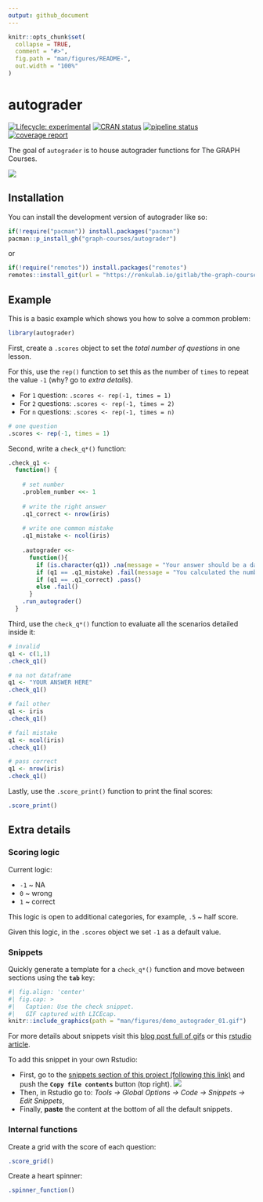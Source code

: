```yaml
---
output: github_document
---
```

 
<!-- README.md is generated from README.Rmd. Please edit that file -->

```r
knitr::opts_chunk$set(
  collapse = TRUE,
  comment = "#>",
  fig.path = "man/figures/README-",
  out.width = "100%"   
)   
```

# autograder 

<!-- badges: start -->
[![Lifecycle: experimental](https://img.shields.io/badge/lifecycle-experimental-orange.svg)](https://lifecycle.r-lib.org/articles/stages.html#experimental)
[![CRAN status](https://www.r-pkg.org/badges/version/autograder)](https://CRAN.R-project.org/package=autograder)
[![pipeline status](https://renkulab.io/gitlab/the-graph-courses/autograder/badges/master/pipeline.svg)](https://renkulab.io/gitlab/the-graph-courses/autograder/-/commits/master)
[![coverage report](https://renkulab.io/gitlab/the-graph-courses/autograder/badges/master/coverage.svg)](https://renkulab.io/gitlab/the-graph-courses/autograder/-/commits/master)
<!-- badges: end -->

The goal of `autograder` is to house autograder functions for The GRAPH Courses.

![](https://renkulab.io/gitlab/the-graph-courses/autograder/-/raw/master/images/autograder_hex_sticker.png)

## Installation

You can install the development version of autograder like so:

``` r
if(!require("pacman")) install.packages("pacman")
pacman::p_install_gh("graph-courses/autograder")
```

or

``` r
if(!require("remotes")) install.packages("remotes")
remotes::install_git(url = "https://renkulab.io/gitlab/the-graph-courses/autograder.git")
```

## Example

This is a basic example which shows you how to solve a common problem:

```r
library(autograder)
```

First, create a `.scores` object to set the _total number of questions_ in one lesson. 

For this, use the `rep()` function to set this as the number of `times` to repeat the value `-1` (why? go to _extra details_).

- For `1` question: `.scores <- rep(-1, times = 1)`
- For `2` questions: `.scores <- rep(-1, times = 2)`
- For `n` questions: `.scores <- rep(-1, times = n)`

```r
# one question
.scores <- rep(-1, times = 1)
```

Second, write a `check_q*()` function:

```r
.check_q1 <-
  function() {
    
    # set number
    .problem_number <<- 1
    
    # write the right answer
    .q1_correct <- nrow(iris)
    
    # write one common mistake
    .q1_mistake <- ncol(iris)
    
    .autograder <<-
      function(){
        if (is.character(q1)) .na(message = "Your answer should be a data frame.")
        if (q1 == .q1_mistake) .fail(message = "You calculated the number of columns.")
        if (q1 == .q1_correct) .pass()
        else .fail()
      }
    .run_autograder()
  }
```

Third, use the `check_q*()` function to evaluate all the scenarios detailed inside it:

```r
# invalid
q1 <- c(1,1)
.check_q1()

# na not dataframe
q1 <- "YOUR ANSWER HERE"
.check_q1()

# fail other
q1 <- iris
.check_q1()

# fail mistake
q1 <- ncol(iris)
.check_q1()

# pass correct
q1 <- nrow(iris)
.check_q1()
```

Lastly, use the `.score_print()` function to print the final scores:

```r
.score_print()
```

## Extra details

### Scoring logic

Current logic:

- `-1` ~ NA
- `0` ~ wrong
- `1` ~ correct

This logic is open to additional categories, for example, `.5` ~ half score.

Given this logic, in the `.scores` object we set `-1` as a default value.

### Snippets

Quickly generate a template for a `check_q*()` function and move between sections using the **`tab`** key:

<!-- ![Use the check snippet. GIF captured with LICEcap.](man/figures/demo_autograder_01.gif) -->

<!-- last knitr update https://stackoverflow.com/a/70665396/6702544 -->

```r
#| fig.align: 'center'
#| fig.cap: >
#|   Caption: Use the check snippet. 
#|   GIF captured with LICEcap.
knitr::include_graphics(path = "man/figures/demo_autograder_01.gif")
```

For more details about snippets visit this [blog post full of gifs](https://appsilon.com/rstudio-shortcuts-and-tips/) or this [rstudio article](https://support.rstudio.com/hc/en-us/articles/204463668-Code-Snippets-in-the-RStudio-IDE).

To add this snippet in your own Rstudio: 

- First, go to the [snippets section of this project (following this link)](https://renkulab.io/gitlab/the-graph-courses/autograder/-/snippets/1642) and push the __`Copy file contents`__ button (top right).
![](man/figures/snippets_autograder_01.png)
- Then, in Rstudio go to: _Tools -> Global Options -> Code -> Snippets -> Edit Snippets_, 
- Finally, __paste__ the content at the bottom of all the default snippets.

### Internal functions

Create a grid with the score of each question:

```r
.score_grid()
```

Create a heart spinner:

```r
.spinner_function()
```

<!-- 

if linux then cli examples on readme like 

ref
https://github.com/r-lib/asciicast#limitations

---
title: autograde
output:
  md_document:
    variant: markdown_github
always_allow_html: yes
---

` ``{r, include = FALSE, cache = FALSE}
knitr::opts_chunk$set(
  collapse = TRUE,
  comment = "#>",
  fig.path = "man/figures/README-",
  out.width = "100%",
  cache = TRUE
)
Sys.setenv(CLI_TICK_TIME = "100")
# Turn on ANSI colors
options(cli.num_colors = 256L)
asciicast::init_knitr_engine(
    startup = quote({
        library(cli)
        set.seed(1) }),
    echo = TRUE, 
    same_process = FALSE,
    echo_input = FALSE,
    options = list(
        asciicast_end_wait = 3
    )
)
` ``


` ``{asciicast cli-score}
.scores <- rep(-1, times = 3)   # Put total number of questions as `times` argument
.score_grid()
` ``

-->



<!-- ----- -->

<!-- # autograder -->

<!-- Package to house autograders for The GRAPH Courses -->

<!-- ## Introduction -->

<!-- This is a Renku project - basically a git repository with some -->
<!-- bells and whistles. You'll find we have already created some -->
<!-- useful things like `data` and `notebooks` directories and -->
<!-- a `Dockerfile`. -->

<!-- ## Working with the project -->

<!-- The simplest way to start your project is right from the Renku -->
<!-- platform - just click on the `Environments` tab and start a new session. -->
<!-- This will start an interactive environment right in your browser. -->

<!-- To work with the project anywhere outside the Renku platform, -->
<!-- click the `Settings` tab where you will find the -->
<!-- git repo URLs - use `git` to clone the project on whichever machine you want. -->

<!-- ### Changing interactive environment dependencies -->

<!-- Initially we install a very minimal set of packages to keep the images small. -->
<!-- However, you can add python and conda packages in `requirements.txt` and -->
<!-- `environment.yml`, and R packages to `install.R` (listed as, for example, -->
<!-- `install.packages("ggplot2")`), to your heart's content. If you need more fine-grained -->
<!-- control over your environment, please see [the documentation](https://renku.readthedocs.io/en/latest/user/advanced_interfaces.html#dockerfile-modifications). -->

<!-- ## Project configuration -->

<!-- Project options can be found in `.renku/renku.ini`. In this -->
<!-- project there is currently only one option, which specifies -->
<!-- the default type of environment to open, in this case `/rstudio`. -->

<!-- ## Moving forward -->

<!-- Once you feel at home with your project, we recommend that you replace -->
<!-- this README file with your own project documentation! Happy data wrangling! -->
